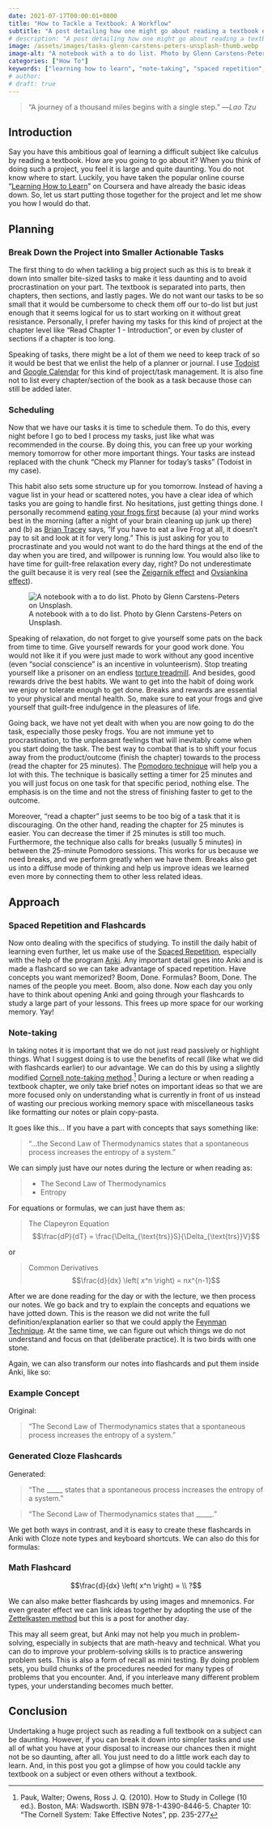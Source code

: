 ```yaml
---
date: 2021-07-17T00:00:01+0800
title: "How to Tackle a Textbook: A Workflow"
subtitle: "A post detailing how one might go about reading a textbook effectively."
# description: "A post detailing how one might go about reading a textbook effectively."
image: /assets/images/tasks-glenn-carstens-peters-unsplash-thumb.webp
image-alt: "A notebook with a to do list. Photo by Glenn Carstens-Peters on Unsplash."
categories: ["How To"]
keywords: ["learning how to learn", "note-taking", "spaced repetition", "study", "learn"]
# author: 
# draft: true
---
```


> “A journey of a thousand miles begins with a single step.” —*Lao Tzu*

## Introduction

Say you have this ambitious goal of learning a difficult subject like calculus by reading a textbook. How are you going to go about it? When you think of doing such a project, you feel it is large and quite daunting. You do not know where to start. Luckily, you have taken the popular online course “[Learning How to Learn](https://www.coursera.org/learn/learning-how-to-learn/)” on Coursera and have already the basic ideas down. So, let us start putting those together for the project and let me show you how I would do that.

## Planning

### Break Down the Project into Smaller Actionable Tasks

The first thing to do when tackling a big project such as this is to break it down into smaller bite-sized tasks to make it less daunting and to avoid procrastination on your part. The textbook is separated into parts, then chapters, then sections, and lastly pages. We do not want our tasks to be so small that it would be cumbersome to check them off our to-do list but just enough that it seems logical for us to start working on it without great resistance. Personally, I prefer having my tasks for this kind of project at the chapter level like “Read Chapter 1 - Introduction”, or even by cluster of sections if a chapter is too long.

Speaking of tasks, there might be a lot of them we need to keep track of so it would be best that we enlist the help of a planner or journal. I use [Todoist](https://todoist.com/) and [Google Calendar](https://www.google.com/calendar/about/) for this kind of project/task management. It is also fine not to list every chapter/section of the book as a task because those can still be added later.

### Scheduling

Now that we have our tasks it is time to schedule them. To do this, every night before I go to bed I process my tasks, just like what was recommended in the course. By doing this, you can free up your working memory tomorrow for other more important things. Your tasks are instead replaced with the chunk “Check my Planner for today's tasks” (Todoist in my case).

This habit also sets some structure up for you tomorrow. Instead of having a vague list in your head or scattered notes, you have a clear idea of which tasks you are going to handle first. No hesitations, just getting things done. I personally recommend [eating your frogs first](https://feld.com/archives/2021/05/eat-your-frogs-first-thing-in-the-morning.html) because (a) your mind works best in the morning (after a night of your brain cleaning up junk up there) and (b) as [Brian Tracey](https://www.briantracy.com/blog/time-management/the-truth-about-frogs/) says, “If you have to eat a live Frog at all, it doesn’t pay to sit and look at it for very long.” This is just asking for you to procrastinate and you would not want to do the hard things at the end of the day when you are tired, and willpower is running low. You would also like to have time for guilt-free relaxation every day, right? Do not underestimate the guilt because it is very real (see the [Zeigarnik effect](https://www.wikiwand.com/en/Zeigarnik_effect) and [Ovsiankina effect](https://www.wikiwand.com/en/Ovsiankina_effect)).

![A notebook with a to do list. Photo by Glenn Carstens-Peters on Unsplash.](/assets/images/tasks-glenn-carstens-peters-unsplash.webp)

Speaking of relaxation, do not forget to give yourself some pats on the back from time to time. Give yourself rewards for your good work done. You would not like it if you were just made to work without any good incentive (even “social conscience” is an incentive in volunteerism). Stop treating yourself like a prisoner on an endless [torture treadmill](https://daily.jstor.org/treadmills-were-meant-to-be-atonement-machines/). And besides, good rewards drive the best habits. We want to get into the habit of doing work we enjoy or tolerate enough to get done. Breaks and rewards are essential to your physical and mental health. So, make sure to eat your frogs and give yourself that guilt-free indulgence in the pleasures of life.

Going back, we have not yet dealt with when you are now going to do the task, especially those pesky frogs. You are not immune yet to procrastination, to the unpleasant feelings that will inevitably come when you start doing the task. The best way to combat that is to shift your focus away from the product/outcome (finish the chapter) towards to the process (read the chapter for 25 minutes). The [Pomodoro technique](http://www.baomee.info/pdf/technique/1.pdf) will help you a lot with this. The technique is basically setting a timer for 25 minutes and you will just focus on one task for that specific period, nothing else. The emphasis is on the time and not the stress of finishing faster to get to the outcome.

Moreover, “read a chapter” just seems to be too big of a task that it is discouraging. On the other hand, reading the chapter for 25 minutes is easier. You can decrease the timer if 25 minutes is still too much. Furthermore, the technique also calls for breaks (usually 5 minutes) in between the 25-minute Pomodoro sessions. This works for us because we need breaks, and we perform greatly when we have them. Breaks also get us into a diffuse mode of thinking and help us improve ideas we learned even more by connecting them to other less related ideas.

## Approach

### Spaced Repetition and Flashcards

Now onto dealing with the specifics of studying. To instill the daily habit of learning even further, let us make use of the [Spaced Repetition](https://www.gwern.net/Spaced-repetitions), especially with the help of the program [Anki](https://apps.ankiweb.net). Any important detail goes into Anki and is made a flashcard so we can take advantage of spaced repetition. Have concepts you want memorized? Boom, Done. Formulas? Boom, Done. The names of the people you meet. Boom, also done. Now each day you only have to think about opening Anki and going through your flashcards to study a large part of your lessons. This frees up more space for our working memory. Yay!

### Note-taking

In taking notes it is important that we do not just read passively or highlight things. What I suggest doing is to use the benefits of recall (like what we did with flashcards earlier) to our advantage. We can do this by using a slightly modified [Cornell note-taking method](https://lsc.cornell.edu/how-to-study/taking-notes/cornell-note-taking-system/).[^1] During a lecture or when reading a textbook chapter, we only take brief notes on important ideas so that we are more focused only on understanding what is currently in front of us instead of wasting our precious working memory space with miscellaneous tasks like formatting our notes or plain copy-pasta.

It goes like this... If you have a part with concepts that says something like:

> “...the Second Law of Thermodynamics states that a spontaneous process increases the entropy of a system.”

We can simply just have our notes during the lecture or when reading as:

> * The Second Law of Thermodynamics
> * Entropy

For equations or formulas, we can just have them as:

> The Clapeyron Equation
> $$\frac{dP}{dT} = \frac{\Delta_{\text{trs}}S}{\Delta_{\text{trs}}V}$$ 

or

> Common Derivatives
> $$\frac{d}{dx} \left( x^n \right) = nx^{n-1}$$

After we are done reading for the day or with the lecture, we then process our notes. We go back and try to explain the concepts and equations we have jotted down. This is the reason we did not write the full definition/explanation earlier so that we could apply the [Feynman Technique](https://fs.blog/2021/02/feynman-learning-technique/). At the same time, we can figure out which things we do not understand and focus on that (deliberate practice). It is two birds with one stone.

Again, we can also transform our notes into flashcards and put them inside Anki, like so:

::: {.callout-note}
### Example Concept

Original:

> “The Second Law of Thermodynamics states that a spontaneous process increases the entropy of a system.”
:::

::: {.callout-note}
### Generated Cloze Flashcards

Generated:

> “The _____ states that a spontaneous process increases the entropy of a system.”

> “The Second Law of Thermodynamics states that _____.”
:::

We get both ways in contrast, and it is easy to create these flashcards in Anki with Cloze note types and keyboard shortcuts. We can also do this for formulas:

::: {.callout-note}
### Math Flashcard

$$\frac{d}{dx} \left( x^n \right) = \\ ?$$

:::

We can also make better flashcards by using images and mnemonics. For even greater effect we can link ideas together by adopting the use of the [Zettelkasten method](https://zettelkasten.de/posts/overview/) but this is a post for another day.

This may all seem great, but Anki may not help you much in problem-solving, especially in subjects that are math-heavy and technical. What you can do to improve your problem-solving skills is to practice answering problem sets. This is also a form of recall as mini testing. By doing problem sets, you build chunks of the procedures needed for many types of problems that you encounter. And, if you interleave many different problem types, your understanding becomes much better.

## Conclusion

Undertaking a huge project such as reading a full textbook on a subject can be daunting. However, if you can break it down into simpler tasks and use all of what you have at your disposal to increase our chances then it might not be so daunting, after all. You just need to do a little work each day to learn. And, in this post you got a glimpse of how you could tackle any textbook on a subject or even others without a textbook.

[^1]: Pauk, Walter; Owens, Ross J. Q. (2010). How to Study in College (10 ed.). Boston, MA: Wadsworth. ISBN 978-1-4390-8446-5. Chapter 10: "The Cornell System: Take Effective Notes", pp. 235-277

